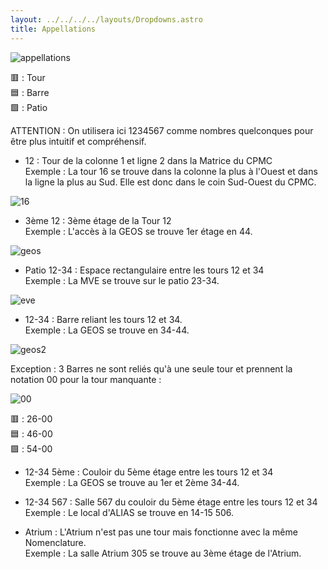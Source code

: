 ```yaml
---
layout: ../../../../layouts/Dropdowns.astro
title: Appellations
---
```

![appellations](/assets/plans/appellations.png)

🟥 : Tour  
🟦 : Barre  
🟩 : Patio

ATTENTION : On utilisera ici 1234567 comme nombres quelconques pour être plus intuitif et compréhensif.

- 12 : Tour de la colonne 1 et ligne 2 dans la Matrice du CPMC  
Exemple : La tour 16 se trouve dans la colonne la plus à l'Ouest et dans la ligne la plus au Sud. Elle est donc dans le coin Sud-Ouest du CPMC.

![16](/assets/plans/16.png)

- 3ème 12 : 3ème étage de la Tour 12  
Exemple : L'accès à la GEOS se trouve 1er étage en 44.

![geos](/assets/plans/geos.png)

- Patio 12-34 : Espace rectangulaire entre les tours 12 et 34  
Exemple : La MVE se trouve sur le patio 23-34.

![eve](/assets/plans/eve.png)

- 12-34 : Barre reliant les tours 12 et 34.  
Exemple : La GEOS se trouve en 34-44.

![geos2](/assets/plans/geos2.png)

Exception : 3 Barres ne sont reliés qu'à une seule tour et prennent la notation 00 pour la tour manquante :

![00](/assets/plans/00.png)

🟥 : 26-00  
🟦 : 46-00  
🟩 : 54-00

- 12-34 5ème : Couloir du 5ème étage entre les tours 12 et 34  
Exemple : La GEOS se trouve au 1er et 2ème 34-44.

- 12-34 567  : Salle 567 du couloir du 5ème étage entre les tours 12 et 34  
Exemple : Le local d'ALIAS se trouve en 14-15 506.

- Atrium : L'Atrium n'est pas une tour mais fonctionne avec la même Nomenclature.  
Exemple : La salle Atrium 305 se trouve au 3ème étage de l'Atrium.  
